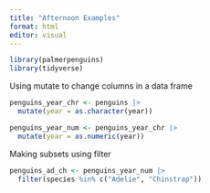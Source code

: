 ```yaml
---
title: "Afternoon Examples"
format: html
editor: visual
---
```


```r
library(palmerpenguins)
library(tidyverse)
```

Using mutate to change columns in a data frame

```r
penguins_year_chr <- penguins |>
  mutate(year = as.character(year))

penguins_year_num <- penguins_year_chr |> 
  mutate(year = as.numeric(year))
```

Making subsets using filter
 
```r
penguins_ad_ch <- penguins_year_num |> 
  filter(species %in% c("Adelie", "Chinstrap"))
```


